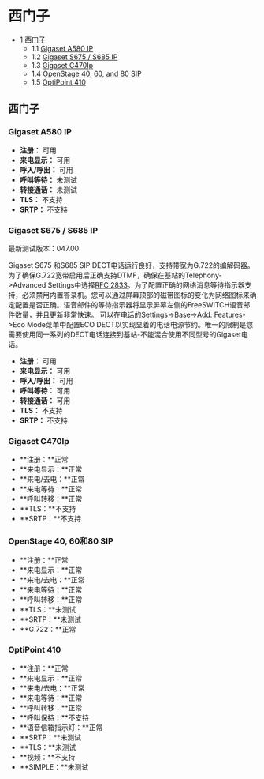 # 西门子

* 1 [西门子](#siemens)
   * 1.1 [Gigaset A580 IP](#gigaset-a580-ip)
   * 1.2 [Gigaset S675 / S685 IP](#gigaset-s675--s685-ip)
   * 1.3 [Gigaset C470Ip](#gigaset-c470ip)
   * 1.4 [OpenStage 40, 60, and 80 SIP](#openstage-40-60-and-80-sip)
   * 1.5 [OptiPoint 410](#optipoint-410)

## 西门子

### Gigaset A580 IP

* **注册：** 可用
* **来电显示：** 可用
* **呼入/呼出：** 可用
* **呼叫等待：** 未测试
* **转接通话：** 未测试
* **TLS：** 不支持
* **SRTP：** 不支持

### Gigaset S675 / S685 IP

最新测试版本：047.00

Gigaset S675 和S685 SIP DECT电话运行良好，支持带宽为G.722的编解码器。为了确保G.722宽带启用后正确支持DTMF，确保在基站的Telephony->Advanced Settings中选择[RFC 2833](https://tools.ietf.org/html/rfc2833)。为了配置正确的网络消息等待指示器支持，必须禁用内置答录机。您可以通过屏幕顶部的磁带图标的变化为网络图标来确定配置是否正确。语音邮件的等待指示器将显示屏幕左侧的FreeSWITCH语音邮件数量，并且更新非常快速。
可以在电话的Settings->Base->Add. Features->Eco Mode菜单中配置ECO DECT以实现显着的电话电源节约。唯一的限制是您需要使用同一系列的DECT电话连接到基站-不能混合使用不同型号的Gigaset电话。

* **注册：** 可用
* **来电显示：** 可用
* **呼入/呼出：** 可用
* **呼叫等待：** 可用
* **转接通话：** 可用
* **TLS：** 不支持
* **SRTP：** 不支持

### Gigaset C470Ip

* **注册：**正常
* **来电显示：**正常
* **来电/去电：**正常
* **来电等待：**正常
* **呼叫转移：**正常
* **TLS：**不支持
* **SRTP：**不支持

### OpenStage 40, 60和80 SIP

* **注册：**正常
* **来电显示：**正常
* **来电/去电：**正常
* **来电等待：**正常
* **呼叫转移：**正常
* **TLS：**未测试
* **SRTP：**未测试
* **G.722：**正常

### OptiPoint 410

* **注册：**正常
* **来电显示：**正常
* **来电/去电：**正常
* **来电等待：**正常
* **呼叫转移：**正常
* **呼叫保持：**不支持
* **语音信箱指示灯：**正常
* **SRTP：**未测试
* **TLS：**未测试
* **视频：**不支持
* **SIMPLE：**未测试